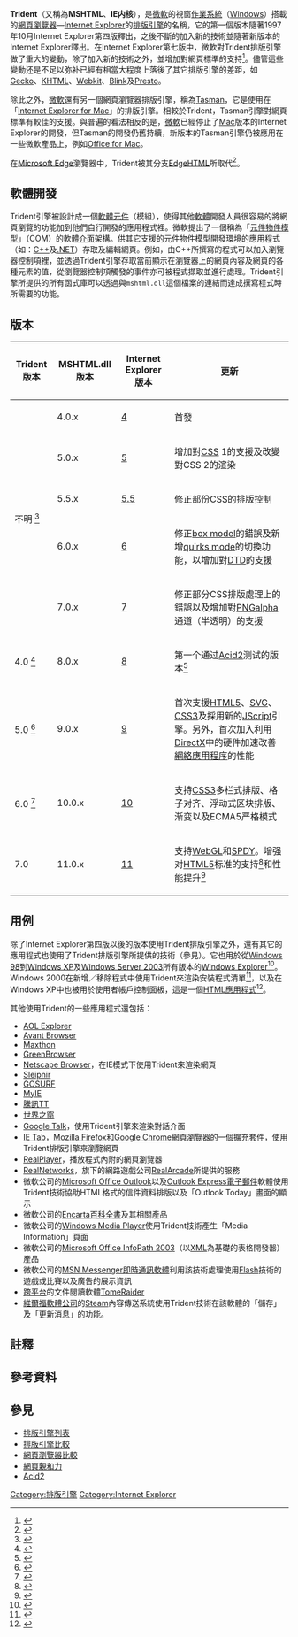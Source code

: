 {{noteTA
|G1=IT
|1=zh-hans:支持; zh-hant:支援;
|2=zh-hans:基于; zh-hant:植基於;
|3=zh-hans:程序; zh-hant:程式;
|4=zh-cn:发布; zh-tw:釋出;
|5=zh-cn:内核; zh-tw:核心;
}}
{{Infobox Software
| name = Trident
| logo =
| screenshot =
| caption =
| latest release version =
| latest release date =
| latest preview version =
| latest preview date =
| status              = 停止開發，被[[EdgeHTML|EdgeHTML]]取代
| released               = {{Start date and age|1997|08}}
| replaced_by            = 
| developer = [[微軟|微軟]]
| operating system = 
| programming language = [[C++|C++]]<ref>{{citation |url=http://blogs.msdn.com/ie/archive/2007/12/19/internet-explorer-8-and-acid2-a-milestone.aspx |title=Internet Explorer 8 and Acid2: A Milestone |publisher=Microsoft |first=Dean |last=Hachamovitch |date=2007-12-14 |accessdate=2010-01-13 |archive-date=2011-08-25 |archive-url=https://www.webcitation.org/61CHEYwLr?url=http://blogs.msdn.com/ie/archive/2007/12/19/internet-explorer-8-and-acid2-a-milestone.aspx |dead-url=no }}</ref>
| genre = {{link-en|應用程式框架|Application framework}}、[[基於元件的軟體工程|軟體元件]]
| license = [[專有軟件|專有]]
| website = {{URL|msdn.microsoft.com/en-us/library/aa741317.aspx}}
}}

'''Trident'''（又稱為'''MSHTML'''、'''IE内核'''），是[[微軟|微軟]]的視窗[[作業系統|作業系統]]（[[Windows|Windows]]）搭載的[[網頁瀏覽器|網頁瀏覽器]]—[[Internet_Explorer|Internet Explorer]]的[[排版引擎|排版引擎]]的名稱，它的第一個版本隨著1997年10月Internet Explorer第四版釋出，之後不斷的加入新的技術並隨著新版本的Internet Explorer釋出。在Internet Explorer第七版中，微軟對Trident排版引擎做了重大的變動，除了加入新的技術之外，並增加對網頁標準的支持<ref>{{cite web|url=http://blogs.msdn.com/ie/archive/2006/08/22/712830.aspx|title=Details on our CSS changes for IE7|accessdate=2010-02-23|archive-date=2008-07-30|archive-url=https://web.archive.org/web/20080730034543/http://blogs.msdn.com/ie/archive/2006/08/22/712830.aspx|dead-url=no}}</ref>。儘管這些變動还是不足以弥补已經有相當大程度上落後了其它排版引擎的差距，如[[Gecko|Gecko]]、[[KHTML|KHTML]]、[[Webkit|Webkit]]、[[Blink|Blink]]及[[Presto|Presto]]。

除此之外，[[微軟|微軟]]還有另一個網頁瀏覽器排版引擎，稱為[[Tasman|Tasman]]，它是使用在「[[Internet_Explorer_for_Mac|Internet Explorer for Mac]]」的排版引擎。相較於Trident，Tasman引擎對網頁標準有較佳的支援。與普遍的看法相反的是，[[微軟|微軟]]已經停止了[[Mac|Mac]]版本的Internet Explorer的開發，但Tasman的開發仍舊持續，新版本的Tasman引擎仍被應用在一些微軟產品上，例如[[Office_for_Mac|Office for Mac]]。

在[[Microsoft_Edge|Microsoft Edge]]瀏覽器中，Trident被其分支[[EdgeHTML|EdgeHTML]]所取代<ref>{{cite web |url=http://www.neowin.net/news/whats-powering-spartan-internet-explorer-of-course |title=What's powering Spartan? Internet Explorer, of course |publisher=Neowin.net |date= |accessdate=2016-05-10 |archive-date=2015-12-16 |archive-url=https://web.archive.org/web/20151216181932/http://www.neowin.net/news/whats-powering-spartan-internet-explorer-of-course |dead-url=no }}</ref>。

== 軟體開發 ==
Trident引擎被設計成一個[[基於元件的軟體工程|軟體元件]]（模組），使得其他[[軟體|軟體]]開發人員很容易的將網頁瀏覽的功能加到他們自行開發的應用程式裡。微軟提出了一個稱為「[[元件物件模型|元件物件模型]]」（COM）的軟體[[介面|介面]]架構。供其它支援的元件物件模型開發環境的應用程式（如：[[C++|C++]]及[[.NET|.NET]]）存取及編輯網頁。例如，由C++所撰寫的程式可以加入瀏覽器控制項裡，並透過Trident引擎存取當前顯示在瀏覽器上的網頁內容及網頁的各種元素的值，從瀏覽器控制項觸發的事件亦可被程式擷取並進行處理。Trident引擎所提供的所有函式庫可以透過與<tt>mshtml.dll</tt>這個檔案的連結而達成撰寫程式時所需要的功能。

== 版本 ==
{| class="wikitable" style="margin: 1em auto 1em auto"
|-
! Trident版本
! MSHTML.dll版本
! Internet Explorer版本
! 更新
|-
| rowspan="5" | 不明 <ref>{{citation |url=http://blogs.msdn.com/ie/archive/2010/03/23/introducing-ie9-s-user-agent-string.aspx#9984436 |title=re: Introducing IE9’s User Agent String |first=Eric |last=Lawrence |date=2010-03-24 |publisher=Microsoft |accessdate=2016-04-30 |archive-date=2010-03-27 |archive-url=https://web.archive.org/web/20100327123319/http://blogs.msdn.com/ie/archive/2010/03/23/introducing-ie9-s-user-agent-string.aspx#9984436 |dead-url=no }}</ref>
| 4.0.x
| [[Internet_Explorer_4|4]]
| 首發
|-
| 5.0.x
| [[Internet_Explorer_5|5]]
| 增加對[[CSS|CSS]] 1的支援及改變對CSS 2的渲染
|-
| 5.5.x
| [[Internet_Explorer_5|5.5]]
| 修正部份CSS的排版控制
|-
| 6.0.x
| [[Internet_Explorer_6|6]]
| 修正[[IE盒模型缺陷|box model]]{{efn|'''盒模型'''（box-model），是以CSS技術做為網頁排版時的一個很重要的觀念，它描述了元素之間的彼鄰關係，同時也左右了設計者是否能夠成功透過CSS，完成整個網頁頁面的呈現。}}的錯誤及新增[[怪异模式|quirks mode]]{{efn|Internet Explorer從第六版開始，變成有兩種執行模式，其中一種稱為'''標準模式'''（standards mode），另一為稱為'''相容模式'''（quirks mode），兩種模式會自行切換，程式運作時使用哪一種模式，則視網頁的HTML或XHTML語法中的DTD定義怎麼宣告}}的切換功能，以增加對[[文件類型描述|DTD]]的支援
|-
| 7.0.x
| [[Internet_Explorer_7|7]]
| 修正部分CSS排版處理上的錯誤以及增加對[[PNG|PNG]]alpha通道（半透明）的支援
|-
| 4.0 <ref>{{citation |url=http://blogs.msdn.com/ie/archive/2009/01/09/the-internet-explorer-8-user-agent-string-updated-edition.aspx |title=The Internet Explorer 8 User-Agent String (Updated Edition) |publisher=Microsoft |date=2009-01-09 |first=Eric |last=Lawrence |accessdate=2010-01-13 |archive-date=2010-01-25 |archive-url=https://web.archive.org/web/20100125032705/http://blogs.msdn.com/ie/archive/2009/01/09/the-internet-explorer-8-user-agent-string-updated-edition.aspx |dead-url=no }}</ref>
| 8.0.x
| [[Internet_Explorer_8|8]]
| 第一个通过[[Acid2|Acid2]]测试的版本<ref>{{citation |url=http://blogs.msdn.com/ie/archive/2007/12/19/internet-explorer-8-and-acid2-a-milestone.aspx |title=Internet Explorer 8 and Acid2: A Milestone |publisher=Microsoft |date=2007-12-19 |first=Dean |last=Hachamovitch |accessdate=2010-01-13 |archive-date=2011-08-25 |archive-url=https://www.webcitation.org/61CHEYwLr?url=http://blogs.msdn.com/ie/archive/2007/12/19/internet-explorer-8-and-acid2-a-milestone.aspx |dead-url=no }}</ref>
|-
| 5.0 <ref>{{citation |url=http://blogs.msdn.com/ie/archive/2010/03/23/introducing-ie9-s-user-agent-string.aspx |title=Introducing IE9’s User Agent String |publisher=Microsoft |date=2010-03-23 |first=Marc |last=Silbey |accessdate=2016-04-30 |archive-date=2010-03-27 |archive-url=https://web.archive.org/web/20100327123319/http://blogs.msdn.com/ie/archive/2010/03/23/introducing-ie9-s-user-agent-string.aspx |dead-url=no }}</ref>
| 9.0.x
| [[Internet_Explorer_9|9]]
| 首次支援[[HTML5|HTML5]]、[[SVG|SVG]]、[[CSS3|CSS3]]及採用新的[[JScript|JScript]]引擎。另外，首次加入利用[[DirectX|DirectX]]中的硬件加速改善[[網絡應用程序|網絡應用程序]]的性能
|-
| 6.0 <ref>{{citation |url=http://blogs.msdn.com/b/ie/archive/2011/04/15/the-ie10-user-agent-string.aspx |title=The IE10 User-Agent String |publisher=Microsoft |date=2011-04-15 |first=Tony |last=Ross |accessdate=2016-04-30 |archive-date=2015-12-04 |archive-url=https://web.archive.org/web/20151204153748/http://blogs.msdn.com/b/ie/archive/2011/04/15/the-ie10-user-agent-string.aspx |dead-url=no }}</ref>
| 10.0.x
| [[Internet_Explorer_10|10]]
| 支持[[CSS3|CSS3]]多栏式排版、格子对齐、浮动式区块排版、渐变以及ECMA5严格模式
|-
| 7.0
| 11.0.x
| [[Internet_Explorer_11|11]]
| 支持[[WebGL|WebGL]]和[[SPDY|SPDY]]。增强对[[HTML5|HTML5]]标准的支持<ref>{{citation |url=http://www.extremetech.com/computing/159779-windows-8-1-and-internet-explorer-11-will-support-webgl-spdy-but-no-webrtc |title=Windows 8.1 and Internet Explorer 11 will support WebGL, SPDY, but no WebRTC |publisher=ExtremeTech |date=2013-06-26 |accessdate=2016-04-30 |archive-date=2016-03-23 |archive-url=https://web.archive.org/web/20160323155748/http://www.extremetech.com/computing/159779-windows-8-1-and-internet-explorer-11-will-support-webgl-spdy-but-no-webrtc |dead-url=yes }}</ref>和性能提升<ref>{{citation |url=http://gadgets.ndtv.com/internet/news/internet-explorer-11-for-windows-7-launched-brings-improved-rendering-speed-443239 |title=Internet Explorer 11 for Windows 7 launched: Brings improved rendering, speed |publisher=NDTV Gadgets360 |date=2013-11-08 |accessdate=2016-04-30 |archive-date=2016-03-03 |archive-url=https://web.archive.org/web/20160303170553/http://gadgets.ndtv.com/internet/news/internet-explorer-11-for-windows-7-launched-brings-improved-rendering-speed-443239 |dead-url=yes }}</ref>
|}

== 用例 ==
除了Internet Explorer第四版以後的版本使用Trident排版引擎之外，還有其它的應用程式也使用了Trident排版引擎所提供的技術（參見{{link-en|Internet Explorer殼層|Internet Explorer shell}}）。它也用於從[[Windows_98|Windows 98]]到[[Windows_XP|Windows XP]]及[[Windows_Server_2003|Windows Server 2003]]所有版本的[[Windows_Explorer|Windows Explorer]]<ref name="windows_explorer">{{cite web|url=http://support.microsoft.com/kb/165695|title=How to Add or Remove Windows Desktop Update|accessdate=2011-12-03|archive-date=2011-12-04|archive-url=https://web.archive.org/web/20111204170645/http://support.microsoft.com/kb/165695|dead-url=no}}</ref>。Windows 2000在新增／移除程式中使用Trident來渲染安裝程式清單<ref name="add_remove_2000">{{cite web|url=http://support.microsoft.com/kb/266668|title=Add/Remove Programs tool displays installed programs incorrectly|accessdate=2011-12-03|archive-date=2011-12-11|archive-url=https://web.archive.org/web/20111211194429/http://support.microsoft.com/kb/266668|dead-url=no}}</ref>，以及在Windows XP中也被用於使用者帳戶控制面板，這是一個[[HTML應用程式|HTML應用程式]]<ref name="user_accounts_xp">{{cite web|url=http://support.microsoft.com/kb/886617|title=Internet Explorer Script Error error message when you click User Accounts in Control Panel many times in quick succession on a Windows XP-based computer|accessdate=2011-12-03|archive-date=2011-12-09|archive-url=https://web.archive.org/web/20111209054430/http://support.microsoft.com/kb/886617|dead-url=no}}</ref>。

其他使用Trident的一些應用程式還包括：
* [[AOL_Explorer|AOL Explorer]]
* [[Avant_Browser|Avant Browser]]
* [[Maxthon|Maxthon]]
* [[GreenBrowser|GreenBrowser]]
* [[Netscape_Browser|Netscape Browser]]，在IE模式下使用Trident來渲染網頁
* [[Sleipnir|Sleipnir]]
* [[GOSURF|GOSURF]]
* [[MyIE|MyIE]]
* [[騰訊TT|騰訊TT]]
* [[世界之窗浏览器|世界之窗]]
* [[Google_Talk|Google Talk]]，使用Trident引擎來渲染對話介面
* [[IE_Tab|IE Tab]]，[[Mozilla_Firefox|Mozilla Firefox]]和[[Google_Chrome|Google Chrome]]網頁瀏覽器的一個擴充套件，使用Trident排版引擎來瀏覽網頁
* [[RealPlayer|RealPlayer]]，播放程式內附的網頁瀏覽器
* [[RealNetworks|RealNetworks]]，旗下的網路遊戲公司[[RealNetworks|RealArcade]]所提供的服務
* 微軟公司的[[Microsoft_Outlook|Microsoft Office Outlook]]以及[[Outlook_Express|Outlook Express]][[電子郵件|電子郵件]]軟體使用Trident技術協助HTML格式的信件資料排版以及「Outlook Today」畫面的顯示
* 微軟公司的[[Encarta|Encarta]][[百科全書|百科全書]]及其相關產品
* 微軟公司的[[Windows_Media_Player|Windows Media Player]]使用Trident技術產生「Media Information」頁面
* 微軟公司的[[Microsoft_InfoPath|Microsoft Office InfoPath 2003]]（以[[XML|XML]]為基礎的表格開發器）產品
* 微軟公司的[[MSN_Messenger|MSN Messenger]][[即時通訊軟體|即時通訊軟體]]利用該技術處理使用[[Flash|Flash]]技術的遊戲或比賽以及廣告的展示資訊
* [[跨平台|跨平台]]的文件閱讀軟體[[TomeRaider|TomeRaider]]
* [[維爾福軟體公司|維爾福軟體公司]]的[[Steam|Steam]]內容傳送系統使用Trident技術在該軟體的「儲存」及「更新消息」的功能。

==註釋==
{{Notelist}}

== 參考資料 ==
{{reflist}}

== 參見 ==
* [[排版引擎列表|排版引擎列表]]
* [[排版引擎比較|排版引擎比較]]
* [[網頁瀏覽器比較|網頁瀏覽器比較]]
* [[網頁親和力|網頁親和力]]
* [[Acid2|Acid2]]

{{Microsoft APIs}}
{{Web browser}}
{{Layout engines}}

[[Category:排版引擎|Category:排版引擎]]
[[Category:Internet_Explorer|Category:Internet Explorer]]